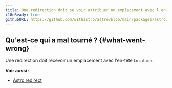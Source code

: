 ```yaml
---
title: Une redirection doit se voir attribuer un emplacement avec l'en-tête Location.
i18nReady: true
githubURL: https://github.com/withastro/astro/blob/main/packages/astro/src/core/errors/errors-data.ts
---
```


## Qu'est-ce qui a mal tourné ? \{#what-went-wrong\}
Une redirection doit recevoir un emplacement avec l'en-tête `Location`.

**Voir aussi :**
-  [Astro.redirect](/fr/reference/api-reference/#astroredirect)


